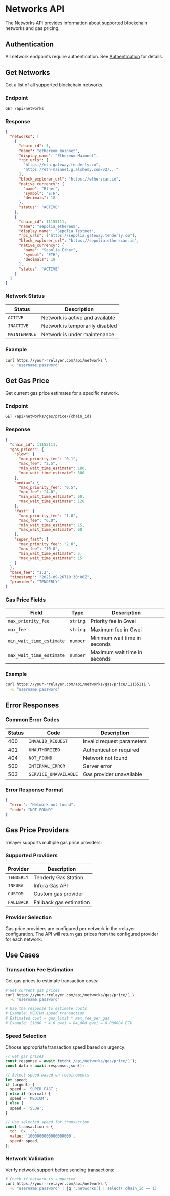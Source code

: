 # Networks API

The Networks API provides information about supported blockchain networks and gas pricing.

## Authentication

All network endpoints require authentication. See [Authentication](/integration/api/authentication) for details.

## Get Networks

Get a list of all supported blockchain networks.

### Endpoint

```
GET /api/networks
```

### Response

```json
{
  "networks": [
    {
      "chain_id": 1,
      "name": "ethereum_mainnet",
      "display_name": "Ethereum Mainnet",
      "rpc_urls": [
        "https://eth.gateway.tenderly.co",
        "https://eth-mainnet.g.alchemy.com/v2/..."
      ],
      "block_explorer_url": "https://etherscan.io",
      "native_currency": {
        "name": "Ether",
        "symbol": "ETH",
        "decimals": 18
      },
      "status": "ACTIVE"
    },
    {
      "chain_id": 11155111,
      "name": "sepolia_ethereum",
      "display_name": "Sepolia Testnet",
      "rpc_urls": ["https://sepolia.gateway.tenderly.co"],
      "block_explorer_url": "https://sepolia.etherscan.io",
      "native_currency": {
        "name": "Sepolia Ether",
        "symbol": "ETH",
        "decimals": 18
      },
      "status": "ACTIVE"
    }
  ]
}
```

### Network Status

| Status        | Description                     |
| ------------- | ------------------------------- |
| `ACTIVE`      | Network is active and available |
| `INACTIVE`    | Network is temporarily disabled |
| `MAINTENANCE` | Network is under maintenance    |

### Example

```bash
curl https://your-rrelayer.com/api/networks \
  -u "username:password"
```

## Get Gas Price

Get current gas price estimates for a specific network.

### Endpoint

```
GET /api/networks/gas/price/{chain_id}
```

### Response

```json
{
  "chain_id": 11155111,
  "gas_prices": {
    "slow": {
      "max_priority_fee": "0.1",
      "max_fee": "2.5",
      "min_wait_time_estimate": 180,
      "max_wait_time_estimate": 300
    },
    "medium": {
      "max_priority_fee": "0.5",
      "max_fee": "4.0",
      "min_wait_time_estimate": 60,
      "max_wait_time_estimate": 120
    },
    "fast": {
      "max_priority_fee": "1.0",
      "max_fee": "6.0",
      "min_wait_time_estimate": 15,
      "max_wait_time_estimate": 60
    },
    "super_fast": {
      "max_priority_fee": "2.0",
      "max_fee": "10.0",
      "min_wait_time_estimate": 5,
      "max_wait_time_estimate": 15
    }
  },
  "base_fee": "1.2",
  "timestamp": "2025-09-26T10:30:00Z",
  "provider": "TENDERLY"
}
```

### Gas Price Fields

| Field                    | Type     | Description                  |
| ------------------------ | -------- | ---------------------------- |
| `max_priority_fee`       | `string` | Priority fee in Gwei         |
| `max_fee`                | `string` | Maximum fee in Gwei          |
| `min_wait_time_estimate` | `number` | Minimum wait time in seconds |
| `max_wait_time_estimate` | `number` | Maximum wait time in seconds |

### Example

```bash
curl https://your-rrelayer.com/api/networks/gas/price/11155111 \
  -u "username:password"
```

## Error Responses

### Common Error Codes

| Status | Code                  | Description                |
| ------ | --------------------- | -------------------------- |
| 400    | `INVALID_REQUEST`     | Invalid request parameters |
| 401    | `UNAUTHORIZED`        | Authentication required    |
| 404    | `NOT_FOUND`           | Network not found          |
| 500    | `INTERNAL_ERROR`      | Server error               |
| 503    | `SERVICE_UNAVAILABLE` | Gas provider unavailable   |

### Error Response Format

```json
{
  "error": "Network not found",
  "code": "NOT_FOUND"
}
```

## Gas Price Providers

rrelayer supports multiple gas price providers:

### Supported Providers

| Provider   | Description             |
| ---------- | ----------------------- |
| `TENDERLY` | Tenderly Gas Station    |
| `INFURA`   | Infura Gas API          |
| `CUSTOM`   | Custom gas provider     |
| `FALLBACK` | Fallback gas estimation |

### Provider Selection

Gas price providers are configured per network in the rrelayer configuration. The API will return gas prices from the configured provider for each network.

## Use Cases

### Transaction Fee Estimation

Get gas prices to estimate transaction costs:

```bash
# Get current gas prices
curl https://your-rrelayer.com/api/networks/gas/price/1 \
  -u "username:password"

# Use the response to estimate costs
# Example: MEDIUM speed transaction
# Estimated cost = gas_limit * max_fee_per_gas
# Example: 21000 * 4.0 gwei = 84,000 gwei = 0.000084 ETH
```

### Speed Selection

Choose appropriate transaction speed based on urgency:

```javascript
// Get gas prices
const response = await fetch('/api/networks/gas/price/1');
const data = await response.json();

// Select speed based on requirements
let speed;
if (urgent) {
  speed = 'SUPER_FAST';
} else if (normal) {
  speed = 'MEDIUM';
} else {
  speed = 'SLOW';
}

// Use selected speed for transaction
const transaction = {
  to: '0x...',
  value: '1000000000000000000',
  speed: speed,
};
```

### Network Validation

Verify network support before sending transactions:

```bash
# Check if network is supported
curl https://your-rrelayer.com/api/networks \
  -u "username:password" | jq '.networks[] | select(.chain_id == 1)'
```

